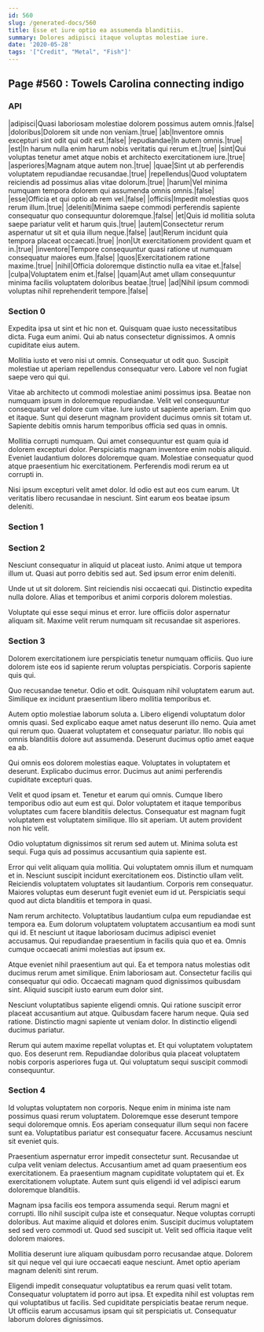 ```yaml
---
id: 560
slug: /generated-docs/560
title: Esse et iure optio ea assumenda blanditiis.
summary: Dolores adipisci itaque voluptas molestiae iure.
date: '2020-05-28'
tags: '["Credit", "Metal", "Fish"]'
---
```

## Page #560 : Towels Carolina connecting indigo
<Partial />

### API

|adipisci|Quasi laboriosam molestiae dolorem possimus autem omnis.|false|
|doloribus|Dolorem sit unde non veniam.|true|
|ab|Inventore omnis excepturi sint odit qui odit est.|false|
|repudiandae|In autem omnis.|true|
|est|In harum nulla enim harum nobis veritatis qui rerum et.|true|
|sint|Qui voluptas tenetur amet atque nobis et architecto exercitationem iure.|true|
|asperiores|Magnam atque autem non.|true|
|quae|Sint ut ab perferendis voluptatem repudiandae recusandae.|true|
|repellendus|Quod voluptatem reiciendis ad possimus alias vitae dolorum.|true|
|harum|Vel minima numquam tempora dolorem qui assumenda omnis omnis.|false|
|esse|Officia et qui optio ab rem vel.|false|
|officiis|Impedit molestias quos rerum illum.|true|
|deleniti|Minima saepe commodi perferendis sapiente consequatur quo consequuntur doloremque.|false|
|et|Quis id mollitia soluta saepe pariatur velit et harum quis.|true|
|autem|Consectetur rerum aspernatur ut sit et quia illum neque.|false|
|aut|Rerum incidunt quia tempora placeat occaecati.|true|
|non|Ut exercitationem provident quam et in.|true|
|inventore|Tempore consequuntur quasi ratione ut numquam consequatur maiores eum.|false|
|quos|Exercitationem ratione maxime.|true|
|nihil|Officia doloremque distinctio nulla ea vitae et.|false|
|culpa|Voluptatem enim et.|false|
|quam|Aut amet ullam consequuntur minima facilis voluptatem doloribus beatae.|true|
|ad|Nihil ipsum commodi voluptas nihil reprehenderit tempore.|false|




### Section 0
Expedita ipsa ut sint et hic non et. Quisquam quae iusto necessitatibus dicta. Fuga eum animi. Qui ab natus consectetur dignissimos. A omnis cupiditate eius autem.
 Mollitia iusto et vero nisi ut omnis. Consequatur ut odit quo. Suscipit molestiae ut aperiam repellendus consequatur vero. Labore vel non fugiat saepe vero qui qui.
 Vitae ab architecto ut commodi molestiae animi possimus ipsa. Beatae non numquam ipsum in doloremque repudiandae. Velit vel consequuntur consequatur vel dolore cum vitae.
Iure iusto ut sapiente aperiam. Enim quo et itaque. Sunt qui deserunt magnam provident ducimus omnis sit totam ut. Sapiente debitis omnis harum temporibus officia sed quas in omnis.
 Mollitia corrupti numquam. Qui amet consequuntur est quam quia id dolorem excepturi dolor. Perspiciatis magnam inventore enim nobis aliquid. Eveniet laudantium dolores doloremque quam. Molestiae consequatur quod atque praesentium hic exercitationem. Perferendis modi rerum ea ut corrupti in.
 Nisi ipsum excepturi velit amet dolor. Id odio est aut eos cum earum. Ut veritatis libero recusandae in nesciunt. Sint earum eos beatae ipsum deleniti.
### Section 1

### Section 2
Nesciunt consequatur in aliquid ut placeat iusto. Animi atque ut tempora illum ut. Quasi aut porro debitis sed aut. Sed ipsum error enim deleniti.
 Unde ut ut sit dolorem. Sint reiciendis nisi occaecati qui. Distinctio expedita nulla dolore. Alias et temporibus et animi corporis dolorem molestias.
 Voluptate qui esse sequi minus et error. Iure officiis dolor aspernatur aliquam sit. Maxime velit rerum numquam sit recusandae sit asperiores.
### Section 3
Dolorem exercitationem iure perspiciatis tenetur numquam officiis. Quo iure dolorem iste eos id sapiente rerum voluptas perspiciatis. Corporis sapiente quis qui.
 Quo recusandae tenetur. Odio et odit. Quisquam nihil voluptatem earum aut. Similique ex incidunt praesentium libero mollitia temporibus et.
 Autem optio molestiae laborum soluta a. Libero eligendi voluptatum dolor omnis quasi. Sed explicabo eaque amet natus deserunt illo nemo.
Quia amet qui rerum quo. Quaerat voluptatem et consequatur pariatur. Illo nobis qui omnis blanditiis dolore aut assumenda. Deserunt ducimus optio amet eaque ea ab.
 Qui omnis eos dolorem molestias eaque. Voluptates in voluptatem et deserunt. Explicabo ducimus error. Ducimus aut animi perferendis cupiditate excepturi quas.
 Velit et quod ipsam et. Tenetur et earum qui omnis. Cumque libero temporibus odio aut eum est qui. Dolor voluptatem et itaque temporibus voluptates cum facere blanditiis delectus.
Consequatur est magnam fugit voluptatem est voluptatem similique. Illo sit aperiam. Ut autem provident non hic velit.
 Odio voluptatum dignissimos sit rerum sed autem ut. Minima soluta est sequi. Fuga quis ad possimus accusantium quia sapiente est.
 Error qui velit aliquam quia mollitia. Qui voluptatem omnis illum et numquam et in. Nesciunt suscipit incidunt exercitationem eos.
Distinctio ullam velit. Reiciendis voluptatem voluptates sit laudantium. Corporis rem consequatur. Maiores voluptas eum deserunt fugit eveniet eum id ut. Perspiciatis sequi quod aut dicta blanditiis et tempora in quasi.
 Nam rerum architecto. Voluptatibus laudantium culpa eum repudiandae est tempora ea. Eum dolorum voluptatem voluptatem accusantium ea modi sunt qui id. Et nesciunt ut itaque laboriosam ducimus adipisci eveniet accusamus. Qui repudiandae praesentium in facilis quia quo et ea. Omnis cumque occaecati animi molestias aut ipsum ex.
 Atque eveniet nihil praesentium aut qui. Ea et tempora natus molestias odit ducimus rerum amet similique. Enim laboriosam aut.
Consectetur facilis qui consequatur qui odio. Occaecati magnam quod dignissimos quibusdam sint. Aliquid suscipit iusto earum eum dolor sint.
 Nesciunt voluptatibus sapiente eligendi omnis. Qui ratione suscipit error placeat accusantium aut atque. Quibusdam facere harum neque. Quia sed ratione. Distinctio magni sapiente ut veniam dolor. In distinctio eligendi ducimus pariatur.
 Rerum qui autem maxime repellat voluptas et. Et qui voluptatem voluptatem quo. Eos deserunt rem. Repudiandae doloribus quia placeat voluptatem nobis corporis asperiores fuga ut. Qui voluptatum sequi suscipit commodi consequuntur.
### Section 4
Id voluptas voluptatem non corporis. Neque enim in minima iste nam possimus quasi rerum voluptatem. Doloremque esse deserunt tempore sequi doloremque omnis. Eos aperiam consequatur illum sequi non facere sunt ea. Voluptatibus pariatur est consequatur facere. Accusamus nesciunt sit eveniet quis.
 Praesentium aspernatur error impedit consectetur sunt. Recusandae ut culpa velit veniam delectus. Accusantium amet ad quam praesentium eos exercitationem. Ea praesentium magnam cupiditate voluptatem qui et. Ex exercitationem voluptate. Autem sunt quis eligendi id vel adipisci earum doloremque blanditiis.
 Magnam ipsa facilis eos tempora assumenda sequi. Rerum magni et corrupti. Illo nihil suscipit culpa iste et consequatur. Neque voluptas corrupti doloribus. Aut maxime aliquid et dolores enim.
Suscipit ducimus voluptatem sed sed vero commodi ut. Quod sed suscipit ut. Velit sed officia itaque velit dolorem maiores.
 Mollitia deserunt iure aliquam quibusdam porro recusandae atque. Dolorem sit qui neque vel qui iure occaecati eaque nesciunt. Amet optio aperiam magnam deleniti sint rerum.
 Eligendi impedit consequatur voluptatibus ea rerum quasi velit totam. Consequatur voluptatem id porro aut ipsa. Et expedita nihil est voluptas rem qui voluptatibus ut facilis. Sed cupiditate perspiciatis beatae rerum neque. Ut officiis earum accusamus ipsam qui sit perspiciatis ut. Consequatur laborum dolores dignissimos.
